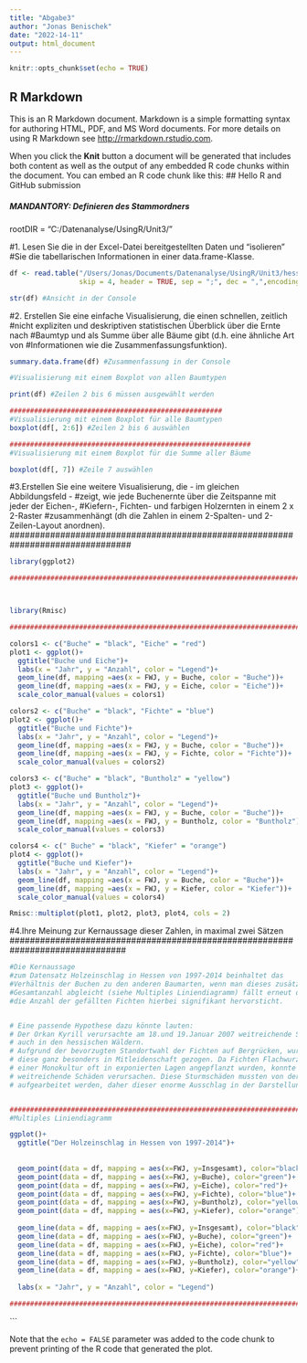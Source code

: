 ```yaml
---
title: "Abgabe3"
author: "Jonas Benischek"
date: "2022-14-11"
output: html_document
---
```


```r
knitr::opts_chunk$set(echo = TRUE)
```

## R Markdown

This is an R Markdown document. Markdown is a simple formatting syntax for authoring HTML, PDF, and MS Word documents. For more details on using R Markdown see <http://rmarkdown.rstudio.com>.

When you click the **Knit** button a document will be generated that includes both content as well as the output of any embedded R code chunks within the document. You can embed an R code chunk like this:
## Hello R and GitHub submission

##### MANDANTORY: Definieren des Stammordners 
rootDIR = "C:/Datenanalyse/UsingR/Unit3/"

#############################################################################
#1. Lesen Sie die in der Excel-Datei bereitgestellten Daten und "isolieren" 
#Sie die tabellarischen Informationen in einer data.frame-Klasse.

```r

df <- read.table("/Users/Jonas/Documents/Datenanalyse/UsingR/Unit3/hessen_holzeinschlag_1997-2014.csv",
                 skip = 4, header = TRUE, sep = ";", dec = ",",encoding = "latin1")

str(df) #Ansicht in der Console
```
##############################################################################
#2. Erstellen Sie eine einfache Visualisierung, die einen schnellen, zeitlich 
#nicht expliziten und deskriptiven statistischen Überblick über die Ernte nach 
#Baumtyp und als Summe über alle Bäume gibt (d.h. eine ähnliche Art von 
#Informationen wie die Zusammenfassungsfunktion).
```r
summary.data.frame(df) #Zusammenfassung in der Console

#Visualisierung mit einem Boxplot von allen Baumtypen

print(df) #Zeilen 2 bis 6 müssen ausgewählt werden

####################################################
#Visualisierung mit einem Boxplot für alle Baumtypen
boxplot(df[, 2:6]) #Zeilen 2 bis 6 auswählen

###########################################################
#Visualisierung mit einem Boxplot für die Summe aller Bäume

boxplot(df[, 7]) #Zeile 7 auswählen
```
###############################################################################
#3.Erstellen Sie eine weitere Visualisierung, die - im gleichen Abbildungsfeld - 
#zeigt, wie jede Buchenernte über die Zeitspanne mit jeder der Eichen-, 
#Kiefern-, Fichten- und farbigen Holzernten in einem 2 x 2-Raster 
#zusammenhängt (dh die Zahlen in einem 2-Spalten- und 2-Zeilen-Layout anordnen).
################################################################################
```r


library(ggplot2)

###################################################################################################



library(Rmisc)

####################################################################################################

colors1 <- c("Buche" = "black", "Eiche" = "red")
plot1 <- ggplot()+
  ggtitle("Buche und Eiche")+
  labs(x = "Jahr", y = "Anzahl", color = "Legend")+
  geom_line(df, mapping =aes(x = FWJ, y = Buche, color = "Buche"))+
  geom_line(df, mapping =aes(x = FWJ, y = Eiche, color = "Eiche"))+
  scale_color_manual(values = colors1)

colors2 <- c("Buche" = "black", "Fichte" = "blue")
plot2 <- ggplot()+
  ggtitle("Buche und Fichte")+
  labs(x = "Jahr", y = "Anzahl", color = "Legend")+
  geom_line(df, mapping =aes(x = FWJ, y = Buche, color = "Buche"))+
  geom_line(df, mapping =aes(x = FWJ, y = Fichte, color = "Fichte"))+
  scale_color_manual(values = colors2)

colors3 <- c("Buche" = "black", "Buntholz" = "yellow")
plot3 <- ggplot()+
  ggtitle("Buche und Buntholz")+
  labs(x = "Jahr", y = "Anzahl", color = "Legend")+
  geom_line(df, mapping =aes(x = FWJ, y = Buche, color = "Buche"))+
  geom_line(df, mapping =aes(x = FWJ, y = Buntholz, color = "Buntholz"))+
  scale_color_manual(values = colors3)

colors4 <- c(" Buche" = "black", "Kiefer" = "orange")
plot4 <- ggplot()+
  ggtitle("Buche und Kiefer")+
  labs(x = "Jahr", y = "Anzahl", color = "Legend")+
  geom_line(df, mapping =aes(x = FWJ, y = Buche, color = "Buche"))+
  geom_line(df, mapping =aes(x = FWJ, y = Kiefer, color = "Kiefer"))+
  scale_color_manual(values = colors4)

Rmisc::multiplot(plot1, plot2, plot3, plot4, cols = 2)
```

###############################################################################
#4.Ihre Meinung zur Kernaussage dieser Zahlen, in maximal zwei Sätzen 
###############################################################################

```r
#Die Kernaussage 
#zum Datensatz Holzeinschlag in Hessen von 1997-2014 beinhaltet das
#Verhältnis der Buchen zu den anderen Baumarten, wenn man dieses zusätzlich mit 
#Gesamtanzahl abgleicht (siehe Multiples Liniendiagramm) fällt erneut deutlich auf, dass 
#die Anzahl der gefällten Fichten hierbei signifikant hervorsticht.


# Eine passende Hypothese dazu könnte lauten: 
# Der Orkan Kyrill verursachte am 18.und 19.Januar 2007 weitreichende Sturmschäden 
# auch in den hessischen Wäldern. 
# Aufgrund der bevorzugten Standortwahl der Fichten auf Bergrücken, wurden 
# diese ganz besonders in Mitleidenschaft gezogen. Da Fichten Flachwurzler sind und in  
# einer Monokultur oft in exponierten Lagen angepflanzt wurden, konnte der Sturm 
# weitreichende Schäden verursachen. Diese Sturmschäden mussten von der Forstwirschaft 
# aufgearbeitet werden, daher dieser enorme Ausschlag in der Darstellung. 


###########################################################################################
#Multiples Liniendiagramm 

ggplot()+
  ggtitle("Der Holzeinschlag in Hessen von 1997-2014")+
  
  
  geom_point(data = df, mapping = aes(x=FWJ, y=Insgesamt), color="black")+ #Alle Bäume in schwarz
  geom_point(data = df, mapping = aes(x=FWJ, y=Buche), color="green")+     #Buchen in grün
  geom_point(data = df, mapping = aes(x=FWJ, y=Eiche), color="red")+       #Eichen in rot
  geom_point(data = df, mapping = aes(x=FWJ, y=Fichte), color="blue")+     #Fichten in blau
  geom_point(data = df, mapping = aes(x=FWJ, y=Buntholz), color="yellow")+ #Buntholz in gelb
  geom_point(data = df, mapping = aes(x=FWJ, y=Kiefer), color="orange")+
  
  geom_line(data = df, mapping = aes(x=FWJ, y=Insgesamt), color="black")+ #Alle Bäume in schwarz
  geom_line(data = df, mapping = aes(x=FWJ, y=Buche), color="green")+     #Buchen in grün
  geom_line(data = df, mapping = aes(x=FWJ, y=Eiche), color="red")+       #Eichen in rot
  geom_line(data = df, mapping = aes(x=FWJ, y=Fichte), color="blue")+     #Fichten in blau
  geom_line(data = df, mapping = aes(x=FWJ, y=Buntholz), color="yellow")+ #Buntholz in gelb
  geom_line(data = df, mapping = aes(x=FWJ, y=Kiefer), color="orange")+  #Kiefern in orange
  
  labs(x = "Jahr", y = "Anzahl", color = "Legend")

#################################################################################################
```


```

Note that the `echo = FALSE` parameter was added to the code chunk to prevent printing of the R code that generated the plot.

